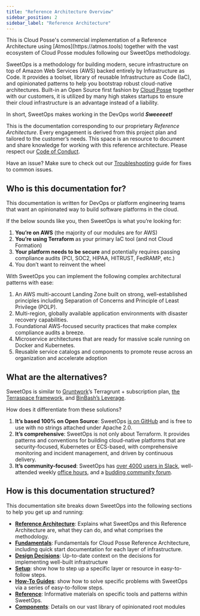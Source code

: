 ```yaml
---
title: "Reference Architecture Overview"
sidebar_position: 2
sidebar_label: "Reference Architecture"
---
```


<Intro>
This is Cloud Posse's commercial implementation of a Reference Architecture using [Atmos](https://atmos.tools) together with the vast ecosystem of Cloud Posse modules following our SweetOps methodology.
</Intro>

SweetOps is a methodology for building modern, secure infrastructure on top of Amazon Web Services (AWS) backed entirely by Infrastructure as Code. It provides a toolset, library of reusable Infrastructure as Code (IaC), and opinionated patterns to help you bootstrap robust cloud-native architectures. Built-in an Open Source first fashion by [Cloud Posse](https://cloudposse.com/) together with our customers, it is utilized by many high stakes startups to ensure their cloud infrastructure is an advantage instead of a liability.

In short, SweetOps makes working in the DevOps world _**Sweeeeet!**_

This is the documentation corresponding to our proprietary _Reference Architecture_. Every engagement is derived from this project plan and tailored to the customer’s needs. This space is an resource to document and share knowledge for working with this reference architecture. Please respect our [Code of Conduct](/reference-architecture/reference/code-of-conduct).

Have an issue? Make sure to check out our [Troubleshooting](/reference-architecture/reference/troubleshooting) guide for fixes to common issues.

## Who is this documentation for?

This documentation is written for DevOps or platform engineering teams that want an opinionated way to build software platforms in the cloud.

If the below sounds like you, then SweetOps is what you’re looking for:

1. **You’re on AWS** (the majority of our modules are for AWS)
2. **You’re using Terraform** as your primary IaC tool (and not Cloud Formation)
3. **Your platform needs to be secure** and potentially requires passing compliance audits (PCI, SOC2, HIPAA, HITRUST, FedRAMP, etc.)
4. You don’t want to reinvent the wheel

With SweetOps you can implement the following complex architectural patterns with ease:

1. An AWS multi-account Landing Zone built on strong, well-established principles including Separation of Concerns and Principle of Least Privilege (POLP).
2. Multi-region, globally available application environments with disaster recovery capabilities.
3. Foundational AWS-focused security practices that make complex compliance audits a breeze.
4. Microservice architectures that are ready for massive scale running on Docker and Kubernetes.
5. Reusable service catalogs and components to promote reuse across an organization and accelerate adoption

## What are the alternatives?

SweetOps is similar to [Gruntwork](https://gruntwork.io/)’s Terragrunt + subscription plan, [the Terraspace framework](https://terraspace.cloud/), and [BinBash’s Leverage](https://leverage.binbash.com.ar/).

How does it differentiate from these solutions?

1. **It’s based 100% on Open Source**: SweetOps [is on GitHub](https://github.com/cloudposse) and is free to use with no strings attached under Apache 2.0.
2. **It’s comprehensive**: SweetOps is not only about Terraform. It provides patterns and conventions for building cloud-native platforms that are security-focused, Kubernetes or ECS-based, with comprehensive monitoring and incident management, and driven by continuous delivery.
3. **It’s community-focused**: SweetOps has [over 4000 users in Slack](https://sweetops.com/slack/), well-attended weekly [office hours](https://cloudposse.com/office-hours/), and a [budding community forum](https://ask.sweetops.com/).

## How is this documentation structured?

This documentation site breaks down SweetOps into the following sections to help you get up and running:

- [**Reference Architecture**](/reference-architecture/): Explains what SweetOps and this Reference Architecture are, what they can do, and what comprises the methodology.
- [**Fundamentals**](/reference-architecture/fundamentals/): Fundamentals for Cloud Posse Reference Architecture, including quick start documentation for each layer of infrastructure.
- [**Design Decisions**](/reference-architecture/fundamentals/design-decisions): Up-to-date context on the decisions for implementing well-built infrastructure
- [**Setup**](/reference-architecture/setup): show how to step up a specific layer or resource in easy-to-follow steps.
- [**How-To Guides**](/reference-architecture/how-to-guides): show how to solve specific problems with SweetOps via a series of easy-to-follow steps.
- [**Reference**](/reference-architecture/category/reference/): Informative materials on specific tools and patterns within SweetOps.
- [**Components**](/components): Details on our vast library of opinionated root modules


